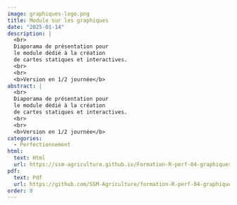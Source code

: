 ```yaml
---
image: graphiques-logo.png
title: Module sur les graphiques
date: "2025-01-14"
description: |
  <br>
  Diaporama de présentation pour
  le module dédié à la création
  de cartes statiques et interactives.
  <br>
  <br>
  <b>Version en 1/2 journée</b> 
abstract: |
  <br>
  Diaporama de présentation pour
  le module dédié à la création
  de cartes statiques et interactives.
  <br>
  <br>
  <b>Version en 1/2 journée</b> 
categories:
  - Perfectionnement
html:
  text: Html
  url: https://ssm-agriculture.github.io/Formation-R-perf-04-graphiques/
pdf:
  text: Pdf 
  url: https://github.com/SSM-Agriculture/formation-R-perf-04-graphiques/raw/main/diaporama_pdf/Diaporama_modules_graphiques.pdf
order: 8
---
```

